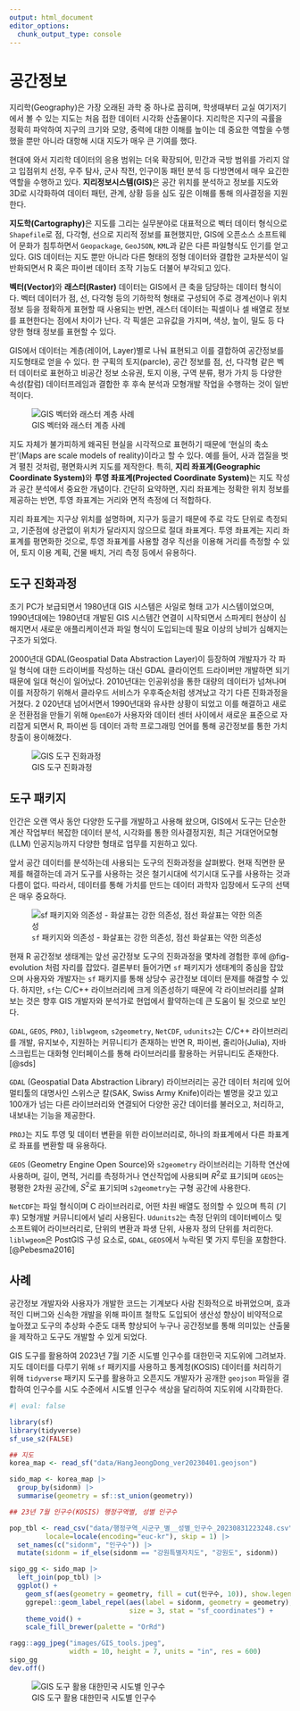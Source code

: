 ```yaml
---
output: html_document
editor_options: 
  chunk_output_type: console
---
```



# 공간정보

지리학(Geography)은 가장 오래된 과학 중 하나로 꼽히며, 
학생때부터 교실 여기저기에서 볼 수 있는 지도는 처음 접한 데이터 시각화 산출물이다.
지리학은 지구의 곡률을 정확히 파악하여 지구의 크기와 모양, 중력에 대한 이해를 높이는 데 중요한 역할을 
수행했을 뿐만 아니라 대항해 시대 지도가 매우 큰 기여를 했다.

현대에 와서 지리학 데이터의 응용 범위는 더욱 확장되어, 
민간과 국방 범위를 가리지 않고 입점위치 선정, 우주 탐사, 군사 작전, 인구이동 패턴 분석 등 다방면에서 매우 요긴한 역할을 수행하고 있다. **지리정보시스템(GIS)**은 공간 위치를 분석하고 정보를 지도와 3D로 시각화하여 데이터 패턴, 관계, 상황 등을 심도 깊은 이해를 통해 의사결정을 지원한다.

**지도학(Cartography)**은 지도를 그리는 실무분야로 
대표적으로 벡터 데이터 형식으로 `Shapefile`로 점, 다각형, 선으로 지리적 정보를 표현했지만,
GIS에 오픈소스 소프트웨어 문화가 침투하면서 `Geopackage`, `GeoJSON`, `KML`과 같은 다른 파일형식도 인기를 
얻고 있다. GIS 데이터는 지도 뿐만 아니라 다른 형태의 정형 데이터와 결합한 교차분석이 
일반화되면서 R 혹은 파이썬 데이터 조작 기능도 더불어 부각되고 있다.


**벡터(Vector)**와 **래스터(Raster)** 데이터는 GIS에서 큰 축을 담당하는 데이터 형식이다. 
벡터 데이터가 점, 선, 다각형 등의 기하학적 형태로 구성되어 주로 경계선이나 위치 정보 등을 정확하게 표현할 때 사용되는 반면, 래스터 데이터는 픽셀이나 셀 배열로 정보를 표현한다는 점에서 차이가 난다.
각 픽셀은 고유값을 가지며, 색상, 높이, 밀도 등 다양한 형태 정보를 표현할 수 있다. 

GIS에서 데이터는 계층(레이어, Layer)별로 나눠 표현되고 이를 결합하여 공간정보를 지도형태로 얻을 수 있다.
한 구획의 토지(parcle), 공간 정보를  점, 선, 다각형 같은 벡터 데이터로 표현하고 비공간 정보 소유권, 토지 이용, 구역 분류, 평가 가치 등 다양한 속성(칼럼) 데이터프레임과 결합한 후 후속 분석과 모형개발 작업을 수행하는 것이 일반적이다. 

[^layers]: [Want to learn more about GIS?](https://inyo-monowater.org/resources/giswhat/)

![GIS 벡터와 래스터 계층 사례](images/gis_layers.png)

지도 자체가 불가피하게 왜곡된 현실을 시각적으로 표현하기 때문에 '현실의 축소판'(Maps are scale models of reality)이라고 할 수 있다. 예를 들어, 사과 껍질을 벗겨 펼친 것처럼, 평면화시켜 지도를 제작한다. 특히, **지리 좌표계(Geographic Coordinate System)**와 **투영 좌표계(Projected Coordinate System)**는 지도 작성과 공간 분석에서 중요한 개념이다. 간단히 요약하면, 지리 좌표계는 정확한 위치 정보를 제공하는 반면, 투영 좌표계는 거리와 면적 측정에 더 적합하다. 

지리 좌표계는 지구상 위치를 설명하며, 지구가 둥글기 때문에 주로 각도 단위로 측정되고, 기준점에 상관없이 위치가 달라지지 않으므로 절대 좌표계다. 투영 좌표계는 지리 좌표계를 평면화한 것으로, 투영 좌표계를 사용할 경우 직선을 이용해 거리를 측정할 수 있어, 토지 이용 계획, 건물 배치, 거리 측정 등에서 유용하다. 

## 도구 진화과정

초기 PC가 보급되면서 1980년대 GIS 시스템은 사일로 형태 고가 시스템이었으며, 
1990년대에는 1980년대 개발된 GIS 시스템간 연결이 시작되면서 스파게티 현상이 심해지면서
새로운 애플리케이션과 파일 형식이 도입되는데 필요 이상의 낭비가 심해지는 구조가 되었다.

2000년대 GDAL(Geospatial Data Abstraction Layer)이 등장하여 개발자가 각 파일 형식에 대한 드라이버를 작성하는 대신 GDAL 클라이언트 드라이버만 개발하면 되기 때문에 일대 혁신이 일어났다. 2010년대는 인공위성을 통한 대량의 데이터가 넘쳐나며 이를 저장하기 위해서 클라우드 서비스가 우후죽순처럼 생겨났고 각기 다른 진화과정을 거쳤다. 2
020년대 넘어서면서 1990년대와 유사한 상황이 되었고 이를 해결하고 새로운 전환점을 만들기 위해 `OpenEO`가 사용자와 데이터 센터 사이에서 새로운 표준으로 자리잡게 되면서 R, 파이썬 등 데이터 과학 프로그래밍 언어를 통해 공간정보를 통한 가치 창출이 용이해졌다.

![GIS 도구 진화과정](images/gis_evolution.jpg)


## 도구 패키지

인간은 오랜 역사 동안 다양한 도구를 개발하고 사용해 왔으며, 
GIS에서 도구는 단순한 계산 작업부터 복잡한 데이터 분석, 시각화를 통한 
의사결정지원, 최근 거대언어모형(LLM) 인공지능까지 다양한 형태로 업무를 지원하고 있다.

앞서 공간 데이터를 분석하는데 사용되는 도구의 진화과정을 살펴봤다. 
현재 직면한 문제를 해결하는데 과거 도구를 사용하는 것은 철기시대에 석기시대 도구를
사용하는 것과 다름이 없다. 따라서, 데이터를 통해 가치를 만드는 데이터 과학자 입장에서
도구의 선택은 매우 중요하다. 

![`sf` 패키지와 의존성 - 화살표는 강한 의존성, 점선 화살표는 약한 의존성](images/sf_deps.png){#fig-evolution}

현재 R 공간정보 생태계는 앞선 공간정보 도구의 진화과정을 몇차례 경험한 후에 @fig-evolution 처럼 자리를 잡았다. 결론부터 들어가면 `sf` 패키지가 생태계의 중심을 잡았으며 사용자와 개발자는 `sf` 패키지를 통해 상당수 공간정보 데이터 문제를 해결할 수 있다. 하지만, `sf`는 C/C++ 라이브러리에 크게 의존성하기 때문에 각 라이브러리를 살펴보는 것은 향후 GIS 개발자와 분석가로 현업에서 활약하는데 큰 도움이 될 것으로 보인다.

`GDAL`, `GEOS`, `PROJ`, `liblwgeom`, `s2geometry`, `NetCDF`, `udunits2`는 
C/C++ 라이브러리를 개발, 유지보수, 지원하는 커뮤니티가 존재하는 반면 R, 파이썬,
줄리아(Julia), 자바스크립트는 대화형 인터페이스를 통해 라이브러리를 활용하는 
커뮤니티도 존재한다. [@sds]

`GDAL` (Geospatial Data Abstraction Library) 라이브러리는 
공간 데이터 처리에 있어 멀티툴의 대명사인 스위스군 칼(SAK, Swiss Army Knife)이라는 별명을 갖고 있고 100개가 넘는 다른 라이브러리와 연결되어 다양한 공간 데이터를 불러오고, 처리하고, 내보내는 기능을 제공한다.

`PROJ`는 지도 투영 및 데이터 변환을 위한 라이브러리로, 하나의 좌표계에서 다른 좌표계로  좌표를 변환할 때 유용하다. 

`GEOS` (Geometry Engine Open Source)와 `s2geometry` 라이브러리는 기하학 연산에 사용하며, 길이, 면적, 거리를 측정하거나 연산작업에 사용되며 $R^2$로 표기되며 `GEOS`는 평평한 2차원 공간에, $S^2$로 표기되며 `s2geometry`는 구형 공간에 사용한다.

`NetCDF`는 파일 형식이며 C 라이브러리로, 어떤 차원 배열도 정의할 수 있으며 특히 (기후) 모형개발 커뮤니티에서 널리 사용된다. `Udunits2`는 측정 단위의 데이터베이스 및 소프트웨어 라이브러리로, 단위의 변환과 파생 단위, 사용자 정의 단위를 처리한다. `liblwgeom`은 PostGIS 구성 요소로, `GDAL`, `GEOS`에서 누락된 몇 가지 루틴을 포함한다. [@Pebesma2016]


## 사례

공간정보 개발자와 사용자가 개발한 코드는 기계보다 사람 친화적으로 바뀌었으며,
효과적인 디버그와 신속한 개발을 위해 파이프 철학도 도입되어 
생산성 향상이 비약적으로 높아졌고 도구의 추상화 수준도 대폭 향상되어 
누구나 공간정보를 통해 의미있는 산출물을 제작하고 도구도 개발할 수 있게 되었다.

GIS 도구를 활용하여 2023년 7월 기준 시도별 인구수를 대한민국 지도위에 그려보자.
지도 데이터를 다루기 위해 `sf` 패키지를 사용하고 통계청(KOSIS) 데이터를 처리하기 위해
`tidyverse` 패키지 도구를 활용하고 오픈지도 개발자가 공개한 `geojson` 파일을 
결합하여 인구수를 시도 수준에서 시도별 인구수 색상을 달리하여 지도위에 시각화한다.


```r
#| eval: false

library(sf)
library(tidyverse)
sf_use_s2(FALSE)

## 지도
korea_map <- read_sf("data/HangJeongDong_ver20230401.geojson")

sido_map <- korea_map |> 
  group_by(sidonm) |> 
  summarise(geometry = sf::st_union(geometry))

## 23년 7월 인구수(KOSIS) 행정구역별, 성별 인구수

pop_tbl <- read_csv("data/행정구역_시군구_별__성별_인구수_20230831223248.csv",
         locale=locale(encoding="euc-kr"), skip = 1) |> 
  set_names(c("sidonm", "인구수")) |> 
  mutate(sidonm = if_else(sidonm == "강원특별자치도", "강원도", sidonm))

sigo_gg <- sido_map |> 
  left_join(pop_tbl) |> 
  ggplot() +
    geom_sf(aes(geometry = geometry, fill = cut(인구수, 10)), show.legend = FALSE) +
    ggrepel::geom_label_repel(aes(label = sidonm, geometry = geometry), 
                              size = 3, stat = "sf_coordinates") +
    theme_void() +
    scale_fill_brewer(palette = "OrRd")

ragg::agg_jpeg("images/GIS_tools.jpeg",
               width = 10, height = 7, units = "in", res = 600)
sigo_gg
dev.off()
```


![GIS 도구 활용 대한민국 시도별 인구수](images/GIS_tools.jpeg)

